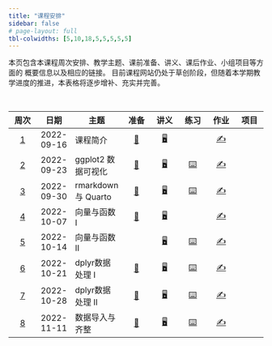 ```yaml
---
title: "课程安排"
sidebar: false
# page-layout: full
tbl-colwidths: [5,10,18,5,5,5,5,5]
---
```


:::{.callout-note}
本页包含本课程周次安排、教学主题、课前准备、讲义、课后作业、小组项目等方面的
概要信息以及相应的链接。
目前课程网站仍处于草创阶段，但随着本学期教学进度的推进，本表格将逐步增补、充实并完善。
:::

<br>

:::{.column-body}

|  周次  |  日期  |主题    |  准备  |  讲义  |  练习  |  作业  |  项目  |
|:------:|:------:|--------|:------:|:------:|:------:|:------:|:------:|
| [1](/weeks/week-01.qmd)  | 2022-09-16  | 课程简介           | [📖](/weeks/week-01.qmd#课前准备) | [🖥️](/slides/lec-01/L01_Introduction.html "第1讲 课程简介")  |   | [✍️](/hw/hw-01.qmd "课后作业") |  |
| [2](/weeks/week-02.qmd)  | 2022-09-23  | ggplot2 数据可视化 | [📖](/weeks/week-02.qmd#课前准备) | [🖥️](/slides/lec-02/L02_Visualization.html "第2讲 ggplot2数据可视化") | [⌨️](/weeks/week-02.qmd#随堂练习) | [✍️](/hw/hw-02.qmd "课后作业") |   |
| [3](/weeks/week-03.qmd)  | 2022-09-30  | rmarkdown 与 Quarto | [📖](/weeks/week-03.qmd#课前准备) | [🖥️](/slides/lec-03/L03_Quarto.html "第3讲 rmarkdown与Quarto") | [⌨️](/weeks/week-03.qmd#随堂练习)  | [✍️](/hw/hw-03.qmd "课后作业") |   |
| [4](/weeks/week-04.qmd)  | 2022-10-07  | 向量与函数 I | [📖](/weeks/week-04.qmd#课前准备) | [🖥️](/slides/lec-04/L04_Vectors_Functions.html "第4讲 向量与函数") |    | [✍️](/hw/hw-04.qmd "课后作业") |   |
| [5](/weeks/week-05.qmd)  | 2022-10-14  | 向量与函数 II |   | [🖥️](/slides/lec-04/L04_Vectors_Functions.html "第4讲 向量与函数") | [⌨️](/weeks/week-05.qmd#随堂练习)  | [✍️](/hw/hw-05.qmd "课后作业") |   |
| [6](/weeks/week-06.qmd)  | 2022-10-21  | dplyr数据处理 I | [📖](/weeks/week-06.qmd#课前准备) | [🖥️](/slides/lec-05/L05_Transformation.html "第5讲 dplyr数据处理") | [⌨️](/weeks/week-06.qmd#随堂练习)  | [✍️](/hw/hw-06.qmd "课后作业") |   |
| [7](/weeks/week-07.qmd)  | 2022-10-28  | dplyr数据处理 II | [📖](/weeks/week-07.qmd#课前准备) | [🖥️](/slides/lec-05/L05_Transformation.html "第5讲 dplyr数据处理") | [⌨️](/weeks/week-07.qmd#随堂练习) | [✍️](/hw/hw-07.qmd "课后作业") |   |
| [8](/weeks/week-08.qmd)  | 2022-11-11  | 数据导入与齐整 | [📖](/weeks/week-08.qmd#课前准备) | [🖥️](/slides/lec-06/L06_Import_Tidy.html "第6讲 数据导入与齐整") | [⌨️](/weeks/week-08.qmd#随堂练习) | [✍️](/hw/hw-08.qmd "课后作业") |   |
:::

